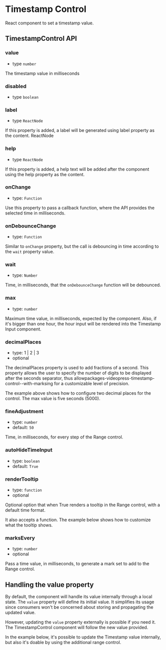 
<Meta of={TimestampControlStories} />

# Timestamp Control

React component to set a timestamp value.

<Canvas withSource="open">
  <Story id="packages-videopress-timestamp-control--default" />
</Canvas>

## TimestampControl API

### value

- type `number`

The timestamp value in milliseconds

### disabled

- type `boolean`

<Canvas withSource="false">
  <Story id="packages-videopress-timestamp-control--disabled" />
</Canvas>

### label

- type `ReactNode`

If this property is added, a label will be generated using label property as the content.
ReactNode

### help

- type `ReactNode`

If this property is added, a help text will be added after the component using the help property as the content.

### onChange

- type: `Function`

Use this property to pass a callback function, where the API provides the selected time in milliseconds.

### onDebounceChange

- type: `Function`

Similar to `onChange` property, but the call is debouncing in time according to the `wait` property value.

### wait

- type: `Number`

Time, in milliseconds, that the `onDebounceChange` function will be debounced.

###

### max

- type: `number`

Maximum time value, in milliseconds, expected by the component.
Also, if it's bigger than one hour, the hour input will be rendered into the Timestamp Input component.

### decimalPlaces

- type: 1 | 2 | 3
- optional

The decimalPlaces property is used to add fractions of a second.
This property allows the user to specify the number of digits to be displayed after the seconds separator,
thus allowpackages-videopress-timestamp-control--with-marksing for a customizable level of precision.

<Canvas withSource="open">
  <Story id="packages-videopress-timestamp-control--decimal-places" />
</Canvas>

The example above shows how to configure two decimal places for the control. The max value is five seconds (5000).

### fineAdjustment

- type: `number`
- default: `50`

Time, in milliseconds, for every step of the Range control.

### autoHideTimeInput

- type: `boolean`
- default: `True`

### renderTooltip

- type: `function`
- optional

Optional option that when True renders a tooltip in the Range control, with a default time format.

<Canvas>
  <Story id="packages-videopress-timestamp-control--show-tooltip" />
</Canvas>

It also accepts a function. The example below shows how to customize what the tooltip shows.

<Canvas>
  <Story id="packages-videopress-timestamp-control--custom-tooltip" />
</Canvas>

### marksEvery

- type: `number`
- optional

Pass a time value, in milliseconds, to generate a mark set to add to the Range control.

<Canvas>
  <Story id="packages-videopress-timestamp-control--with-marks" />
</Canvas>

## Handling the value property

By default, the component will handle its value internally through a local state.
The `value` property will define its initial value.
It simplifies its usage since consumers 
won't be concerned about storing and propagating the updated value.

However, updating the `value` property externally is possible if you need it.
The TimestampControl component will follow the new value provided.

In the example below, it's possible to update the Timestamp value internally,
but also it's doable by using the additional range control.

<Canvas>
  <Story id="packages-videopress-timestamp-control--changing-value-externally" />
</Canvas>

